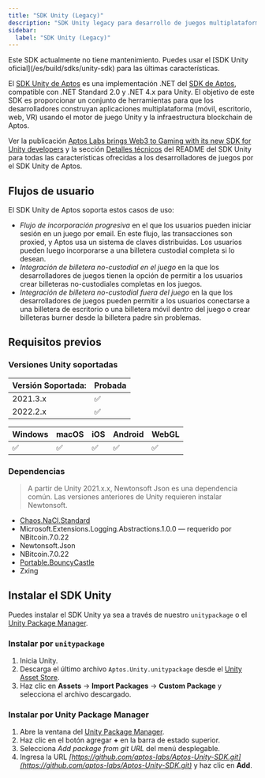 ```yaml
---
title: "SDK Unity (Legacy)"
description: "SDK Unity legacy para desarrollo de juegos multiplataforma en Aptos - ahora reemplazado por el SDK Unity oficial"
sidebar:
  label: "SDK Unity (Legacy)"
---
```



<Aside type="caution" emoji="❗">
  Este SDK actualmente no tiene mantenimiento. Puedes usar el [SDK Unity
  oficial](/es/build/sdks/unity-sdk) para las últimas características.
</Aside>

El [SDK Unity de Aptos](https://github.com/aptos-labs/Aptos-Unity-SDK) es una implementación .NET del [SDK de Aptos](/es/build/sdks), compatible con .NET Standard 2.0 y .NET 4.x para Unity. El objetivo de este SDK es proporcionar un conjunto de herramientas para que los desarrolladores construyan aplicaciones multiplataforma (móvil, escritorio, web, VR) usando el motor de juego Unity y la infraestructura blockchain de Aptos.

Ver la publicación [Aptos Labs brings Web3 to Gaming with its new SDK for Unity developers](https://medium.com/aptoslabs/aptos-labs-brings-web3-to-gaming-with-its-new-sdk-for-unity-developers-e6544bdf9ba9) y la sección [Detalles técnicos](https://github.com/aptos-labs/Aptos-Unity-SDK#technical-details) del README del SDK Unity para todas las características ofrecidas a los desarrolladores de juegos por el SDK Unity de Aptos.

## Flujos de usuario

El SDK Unity de Aptos soporta estos casos de uso:

- _Flujo de incorporación progresiva_ en el que los usuarios pueden iniciar sesión en un juego por email. En este flujo, las transacciones son proxied, y Aptos usa un sistema de claves distribuidas. Los usuarios pueden luego incorporarse a una billetera custodial completa si lo desean.
- _Integración de billetera no-custodial en el juego_ en la que los desarrolladores de juegos tienen la opción de permitir a los usuarios crear billeteras no-custodiales completas en los juegos.
- _Integración de billetera no-custodial fuera del juego_ en la que los desarrolladores de juegos pueden permitir a los usuarios conectarse a una billetera de escritorio o una billetera móvil dentro del juego o crear billeteras burner desde la billetera padre sin problemas.

## Requisitos previos

### Versiones Unity soportadas

| Versión Soportada: | Probada |
| ------------------ | ------- |
| 2021.3.x           | ✅       |
| 2022.2.x           | ✅       |

| Windows | macOS | iOS | Android | WebGL |
| ------- | ----- | --- | ------- | ----- |
| ✅       | ✅     | ✅   | ✅       | ✅     |

### Dependencias

> A partir de Unity 2021.x.x, Newtonsoft Json es una dependencia común. Las versiones anteriores de Unity requieren instalar Newtonsoft.

- [Chaos.NaCl.Standard](https://www.nuget.org/packages/Chaos.NaCl.Standard/)
- Microsoft.Extensions.Logging.Abstractions.1.0.0 — requerido por NBitcoin.7.0.22
- Newtonsoft.Json
- NBitcoin.7.0.22
- [Portable.BouncyCastle](https://www.nuget.org/packages/Portable.BouncyCastle)
- Zxing

## Instalar el SDK Unity

Puedes instalar el SDK Unity ya sea a través de nuestro `unitypackage` o el [Unity Package Manager](https://docs.unity3d.com/Manual/Packages.html).

### Instalar por `unitypackage`

1. Inicia Unity.
2. Descarga el último archivo `Aptos.Unity.unitypackage` desde el [Unity Asset Store](https://assetstore.unity.com/packages/decentralization/aptos-sdk-244713).
3. Haz clic en **Assets** → **Import Packages** → **Custom Package** y selecciona el archivo descargado.

### Instalar por Unity Package Manager

1. Abre la ventana del [Unity Package Manager](https://docs.unity3d.com/Manual/upm-ui.html).
2. Haz clic en el botón agregar **+** en la barra de estado superior.
3. Selecciona _Add package from git URL_ del menú desplegable.
4. Ingresa la URL _[https://github.com/aptos-labs/Aptos-Unity-SDK.git](https://github.com/aptos-labs/Aptos-Unity-SDK.git)_ y haz clic en **Add**.
